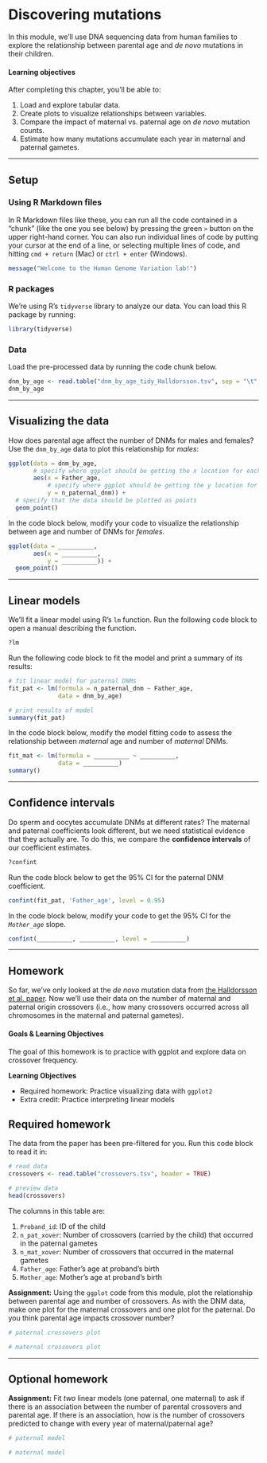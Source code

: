 # Discovering mutations

In this module, we'll use DNA sequencing data from human families to explore the relationship between parental age and *de novo* mutations in their children.

#### Learning objectives

After completing this chapter, you'll be able to:

1. Load and explore tabular data.
2. Create plots to visualize relationships between variables.
3. Compare the impact of maternal vs. paternal age on _de novo_ mutation counts.
3. Estimate how many mutations accumulate each year in maternal and paternal gametes.


***


## Setup

### Using R Markdown files

In R Markdown files like these, you can run all the code contained in a "chunk" (like the one you see below) by pressing the green `>` button on the upper right-hand corner. You can also run individual lines of code by putting your cursor at the end of a line, or selecting multiple lines of code, and hitting `cmd + return` (Mac) or `ctrl + enter` (Windows).

```r
message("Welcome to the Human Genome Variation lab!")
```


### R packages

We're using R's `tidyverse` library to analyze our data. You can load this R package by running:

```r
library(tidyverse)
```


### Data

Load the pre-processed data by running the code chunk below.

```r
dnm_by_age <- read.table("dnm_by_age_tidy_Halldorsson.tsv", sep = "\t", header = TRUE)
dnm_by_age
```


***


## Visualizing the data

How does parental age affect the number of DNMs for males and females? Use the `dnm_by_age` data to plot this relationship for _males_:

```r
ggplot(data = dnm_by_age,
       # specify where ggplot should be getting the x location for each data point
       aes(x = Father_age,
           # specify where ggplot should be getting the y location for each data point
           y = n_paternal_dnm)) +
  # specify that the data should be plotted as points
  geom_point()
```


In the code block below, modify your code to visualize the relationship between age and number of DNMs for _females_.

```r
ggplot(data = __________,
       aes(x = __________,
           y = __________)) +
  geom_point()
```


***


## Linear models

We'll fit a linear model using R's `lm` function. Run the following code block to open a manual describing the function.

```r
?lm
```

Run the following code block to fit the model and print a summary of its results:

```r
# fit linear model for paternal DNMs
fit_pat <- lm(formula = n_paternal_dnm ~ Father_age,
              data = dnm_by_age)

# print results of model
summary(fit_pat)
```

In the code block below, modify the model fitting code to assess the relationship between _maternal_ age and number of _maternal_ DNMs.

```r
fit_mat <- lm(formula = __________ ~ __________,
              data = __________)
summary()
```


***


## Confidence intervals

Do sperm and oocytes accumulate DNMs at different rates? The maternal and paternal coefficients look different, but we need statistical evidence that they actually are. To do this, we compare the **confidence intervals** of our coefficient estimates.

```r
?confint
```

Run the code block below to get the 95% CI for the paternal DNM coefficient.

```r
confint(fit_pat, 'Father_age', level = 0.95)
```

In the code block below, modify your code to get the 95% CI for the _`Mother_age`_ slope.

```r
confint(__________, __________, level = __________)
```


***


## Homework

So far, we've only looked at the _de novo_ mutation data from [the Halldorsson et al. paper](https://science.sciencemag.org/content/363/6425/eaau1043). Now we'll use their data on the number of maternal and paternal origin crossovers (i.e., how many crossovers occurred across all chromosomes in the maternal and paternal gametes).

#### Goals & Learning Objectives

The goal of this homework is to practice with ggplot and explore data on crossover frequency.

**Learning Objectives**

* Required homework: Practice visualizing data with `ggplot2`
* Extra credit: Practice interpreting linear models


## Required homework

The data from the paper has been pre-filtered for you. Run this code block to read it in:

```r
# read data
crossovers <- read.table("crossovers.tsv", header = TRUE)

# preview data
head(crossovers)
```

The columns in this table are:

1. `Proband_id`: ID of the child
2. `n_pat_xover`: Number of crossovers (carried by the child) that occurred in the paternal gametes
3. `n_mat_xover`: Number of crossovers that occurred in the maternal gametes
4. `Father_age`: Father's age at proband's birth
5. `Mother_age`: Mother's age at proband's birth

**Assignment:** Using the `ggplot` code from this module, plot the relationship between parental age and number of crossovers. As with the DNM data, make one plot for the maternal crossovers and one plot for the paternal. Do you think parental age impacts crossover number?

```r
# paternal crossovers plot
```


```r
# maternal crossovers plot
```


***


## Optional homework

**Assignment:** Fit _two_ linear models (one paternal, one maternal) to ask if there is an association between the number of parental crossovers and parental age. If there is an association, how is the number of crossovers predicted to change with every year of maternal/paternal age?

```r
# paternal model
```


```r
# maternal model
```